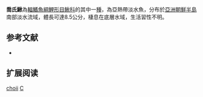 {{Speciesbox 
| taxon = Cobitis choii
| status = NE
| status_system = IUCN3.1
| authority = [[Kim_&_Son|Kim & Son]], 1984
| synonyms = *''Iksookimia choii, Kim & Son, 1984''
}}
'''喬氏鰍'''為[[輻鰭魚綱|輻鰭魚綱]][[鯉形目|鯉形目]][[鰍科|鰍科]]的其中一[[種|種]]，為亞熱帶淡水魚，分布於[[亞洲|亞洲]][[朝鮮半島|朝鮮半島]]南部淡水流域，體長可達8.5公分，棲息在底層水域，生活習性不明。

== 参考文献 ==
{{refbegin}}
*{{FishBase_species|genus=Cobitis|species=choii|year=2014|month=2}}
{{refend}}

== 扩展阅读 ==
{{refbegin}}
{{wikispecies-inline|Cobitis choii|喬氏鰍}}
{{refend}}
{{Taxonbar|from=Q5486392}}

[[Category:花鳅属|choii]]
[[Category:1984年描述的魚類|C]]

{{魚類小作品}}